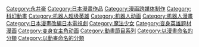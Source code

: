 {{catmore}}

{{DEFAULTSORT:Cutie Honey}}
[[Category:永井豪|Category:永井豪]]
[[Category:日本漫畫作品|Category:日本漫畫作品]]
[[Category:漫画跨媒体制作|Category:漫画跨媒体制作]]
[[Category:科幻動畫|Category:科幻動畫]][[Category:机器人超级英雄|Category:机器人超级英雄]]
[[Category:机器人动画|Category:机器人动画]]
[[Category:机器人漫畫|Category:机器人漫畫]]
[[Category:日本漫畫改編日本電視劇|Category:日本漫畫改編日本電視劇]]
[[Category:魔法少女|Category:魔法少女]]
[[Category:变身英雄题材漫画|Category:变身英雄题材漫画]]
[[Category:变身女主角动画|Category:变身女主角动画]]
[[Category:動畫節目系列|Category:動畫節目系列]]
[[Category:以漫畫命名的分類|Category:以漫畫命名的分類]]
[[Category:以動畫命名的分類|Category:以動畫命名的分類]]